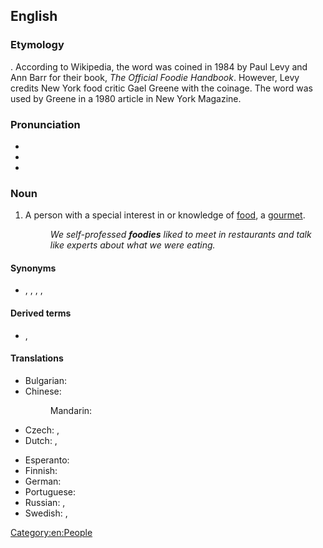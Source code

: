 ==English==

===Etymology===
{{suffix|en|food|ie}}. According to Wikipedia, the word was coined in 1984 by Paul Levy and Ann Barr for their book, ''The Official Foodie Handbook''.<!-- please replace Wikipedia with a reliable source --> However, Levy credits New York food critic Gael Greene with the coinage. The word was used by Greene in a 1980 article in New York Magazine.

===Pronunciation===
* {{IPA|en|/ˈfuːdi/}}
* {{audio|en|En-au-foodie.ogg|Audio (AU)}}
* {{rhymes|en|uːdi}}

===Noun===
{{en-noun}}
{{wikipedia}}

# {{lb|en|slang}} A person with a special interest in or knowledge of [[food]], a [[gourmet]].
#: ''We self-professed '''foodies''' liked to meet in restaurants and talk like experts about what we were eating.''

====Synonyms====
* {{sense|person who appreciates good food}} {{l|en|chowhound}}, {{l|en|foodist}}, {{l|en|foodista}} {{q|rare}}, {{l|en|gastronaut}}, {{l|en|gourmand}}

====Derived terms====
* {{l|en|foodie-ism}}, {{l|en|foodyism}}

====Translations====
{{trans-top|person with special interest in food}}
* Bulgarian: {{t+|bg|чревоугодник|m}}
* Chinese:
*: Mandarin: {{t+|cmn|美食家|tr=měishíjiā|sc=Hani}}
* Czech: {{t+|cs|gurmán}}, {{t+|cs|labužník}}
* Dutch: {{t+|nl|kookgek|m|f}}, {{t+|nl|lekkerbek}}
{{trans-mid}}
* Esperanto: {{t|eo|frandisto}}
* Finnish: {{t+|fi|herkkusuu}}
* German: {{t+|de|Foodie|m}}
* Portuguese: {{t+|pt|esfomeado|m}}
* Russian: {{t+|ru|чревоуго́дник|m}}, {{t+|ru|чревоугодница|f}}
* Swedish: {{t|sv|matnörd|c}}, {{t|sv|matfantast|c}}
{{trans-bottom}}

[[Category:en:People]]